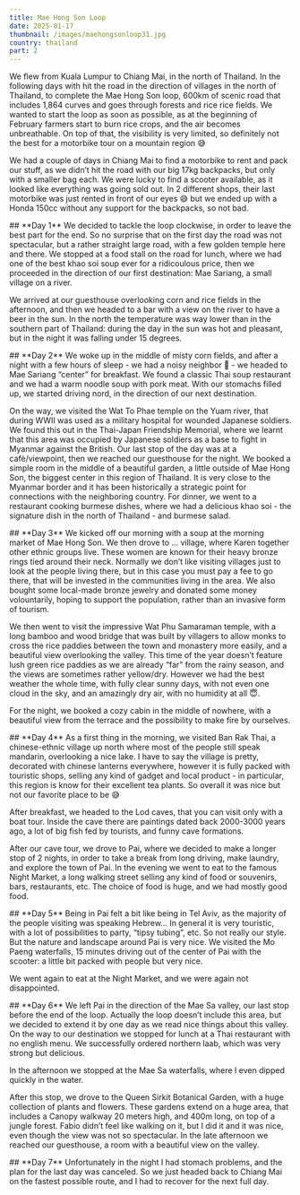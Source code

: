 ```yaml
---
title: Mae Hong Son Loop
date: 2025-01-17
thumbnail: /images/maehongsonloop31.jpg
country: thailand
part: 2
---
```


We flew from Kuala Lumpur to Chiang Mai, in the north of Thailand. In the following days with hit the road in the direction of villages in the north of Thailand, to complete the Mae Hong Son loop, 600km of scenic road that includes 1,864 curves and goes through forests and rice rice fields. We wanted to start the loop as soon as possible, as at the beginning of February farmers start to burn rice crops, and the air becomes unbreathable. On top of that, the visibility is very limited, so definitely not the best for a motorbike tour on a mountain region 😅

<BigSpace />

We had a couple of days in Chiang Mai to find a motorbike to rent and pack our stuff, as we didn’t hit the road with our big 17kg backpacks, but only with a smaller bag each. We were lucky to find a scooter available, as it looked like everything was going sold out. In 2 different shops, their last motorbike was just rented in front of our eyes 😅 but we ended up with a Honda 150cc without any support for the backpacks, so not bad.

<BigSpace />
## **Day 1**
We decided to tackle the loop clockwise, in order to leave the best part for the end. So no surprise that on the first day the road was not spectacular, but a rather straight large road, with a few golden temple here and there. We stopped at a food stall on the road for lunch, where we had one of the best khao soi soup ever for a ridicoulous price, then we proceeded in the direction of our first destination: Mae Sariang, a small village on a river. 

<ImageComponent src="/images/maehongsonloop1.jpg" alt="Mae Hong Son" />
<ImageComponent src="/images/maehongsonloop2.jpg" alt="Mae Hong Son" />
<ImageComponent src="/images/maehongsonloop3.jpg" alt="Mae Hong Son" />

We arrived at our guesthouse overlooking corn and rice fields in the afternoon, and then we headed to a bar with a view on the river to have a beer in the sun. In the north the temperature was way lower than in the southern part of Thailand: during the day in the sun was hot and pleasant, but in the night it was falling under 15 degrees.

<ImageComponent src="/images/maehongsonloop4.jpg" alt="Mae Hong Son" />

<BigSpace />
## **Day 2**
We woke up in the middle of misty corn fields, and after a night with a few hours of sleep - we had a noisy neighbor 🥲 - we headed to Mae Sariang “center” for breakfast. We found a classic Thai soup restaurant and we had a warm noodle soup with pork meat. With our stomachs filled up, we started driving nord, in the direction of our next destination. 

<ImageComponent src="/images/maehongsonloop5.jpg" alt="Mae Hong Son" />
<ImageComponent src="/images/maehongsonloop6.jpg" alt="Mae Hong Son" />

On the way, we visited the Wat To Phae temple on the Yuam river, that during WWII was used as a military hospital for wounded Japanese soldiers. We found this out in the Thai-Japan Friendship Memorial, where we learnt that this area was occupied by Japanese soldiers as a base to fight in Myanmar against the British. Our last stop of the day was at a cafè/viewpoint, then we reached our guesthouse for the night. We booked a simple room in the middle of a beautiful garden, a little outside of Mae Hong Son, the biggest center in this region of Thailand. It is very close to the Myanmar border and it has been historically a strategic point for connections with the neighboring country. For dinner, we went to a restaurant cooking burmese dishes, where we had a delicious khao soi - the signature dish in the north of Thailand - and burmese salad.

<ImageComponent src="/images/maehongsonloop7.jpg" alt="Mae Hong Son" />
<ImageComponent src="/images/maehongsonloop8.jpg" alt="Mae Hong Son" />
<ImageComponent src="/images/maehongsonloop9.jpg" alt="Mae Hong Son" />
<ImageComponent src="/images/maehongsonloop10.jpg" alt="Mae Hong Son" />

<BigSpace />
## **Day 3**
We kicked off our morning with a soup at the morning market of Mae Hong Son. We then drove to … village, where Karen together other ethnic groups live. These women are known for their heavy bronze rings tied around their neck. Normally we don’t like visiting villages just to look at the people living there, but in this case you must pay a fee to go there, that will be invested in the communities living in the area. We also bought some local-made bronze jewelry and donated some money volountarily, hoping to support the population, rather than an invasive form of tourism. 

<ImageComponent src="/images/maehongsonloop11.jpg" alt="Mae Hong Son" />
<ImageComponent src="/images/maehongsonloop12.jpg" alt="Mae Hong Son" />
<ImageComponent src="/images/maehongsonloop13.jpg" alt="Mae Hong Son" />
<ImageComponent src="/images/maehongsonloop14.jpg" alt="Mae Hong Son" />
<ImageComponent src="/images/maehongsonloop15.jpg" alt="Mae Hong Son" />
<ImageComponent src="/images/maehongsonloop16.jpg" alt="Mae Hong Son" />

We then went to visit the impressive Wat Phu Samaraman temple, with a long bamboo and wood bridge that was built by villagers to allow monks to cross the rice paddies between the town and monastery more easily, and a beautiful view overlooking the valley. This time of the year doesn’t feature lush green rice paddies as we are already “far” from the rainy season, and the views are sometimes rather yellow/dry. However we had the best weather the whole time, with fully clear sunny days, with not even one cloud in the sky, and an amazingly dry air, with no humidity at all 😇.

<ImageComponent src="/images/maehongsonloop17.jpg" alt="Mae Hong Son" />
<ImageComponent src="/images/maehongsonloop18.jpg" alt="Mae Hong Son" />
<ImageComponent src="/images/maehongsonloop19.jpg" alt="Mae Hong Son" />

For the night, we booked a cozy cabin in the middle of nowhere, with a beautiful view from the terrace and the possibility to make fire by ourselves.

<ImageComponent src="/images/maehongsonloop20.jpg" alt="Mae Hong Son" />
<ImageComponent src="/images/maehongsonloop21.jpg" alt="Mae Hong Son" />

<BigSpace />
## **Day 4**
As a first thing in the morning, we visited Ban Rak Thai, a chinese-ethnic village up north where most of the people still speak mandarin, overlooking a nice lake. I have to say the village is pretty, decorated with chinese lanterns everywhere, however it is fully packed with touristic shops, selling any kind of gadget and local product - in particular, this region is know for their excellent tea plants. So overall it was nice but not our favorite place to be 😅 

<ImageComponent src="/images/maehongsonloop22.jpg" alt="Mae Hong Son" />
<ImageComponent src="/images/maehongsonloop23.jpg" alt="Mae Hong Son" />

After breakfast, we headed to the Lod caves, that you can visit only with a boat tour. Inside the cave there are paintings dated back 2000-3000 years ago, a lot of big fish fed by tourists, and funny cave formations. 

<ImageComponent src="/images/maehongsonloop24.jpg" alt="Mae Hong Son" />
<ImageComponent src="/images/maehongsonloop26.jpg" alt="Mae Hong Son" />
<ImageComponent src="/images/maehongsonloop27.jpg" alt="Mae Hong Son" />
<ImageComponent src="/images/maehongsonloop25.jpg" alt="Mae Hong Son" />

After our cave tour, we drove to Pai, where we decided to make a longer stop of 2 nights, in order to take a break from long driving, make laundry, and explore the town of Pai. In the evening we went to eat to the famous Night Market, a long walking street selling any kind of food or souvenirs, bars, restaurants, etc. The choice of food is huge, and we had mostly good food.

<ImageComponent src="/images/maehongsonloop28.jpg" alt="Mae Hong Son" />

<BigSpace />
## **Day 5**
Being in Pai felt a bit like being in Tel Aviv, as the majority of the people visiting was speaking Hebrew… In general it is very touristic, with a lot of possibilities to party, “tipsy tubing”, etc. So not really our style. But the nature and landscape around Pai is very nice. We visited the Mo Paeng waterfalls, 15 minutes driving out of the center of Pai with the scooter: a little bit packed with people but very nice.

<ImageComponent src="/images/maehongsonloop29.jpg" alt="Mae Hong Son" />
<ImageComponent src="/images/maehongsonloop30.jpg" alt="Mae Hong Son" />
<ImageComponent src="/images/maehongsonloop31.jpg" alt="Mae Hong Son" />

We went again to eat at the Night Market, and we were again not disappointed.

<ImageComponent src="/images/maehongsonloop32.jpg" alt="Mae Hong Son" />

<BigSpace />
## **Day 6**
We left Pai in the direction of the Mae Sa valley, our last stop before the end of the loop. Actually the loop doesn’t include this area, but we decided to extend it by one day as we read nice things about this valley. On the way to our destination we stopped for lunch at a Thai restaurant with no english menu. We successfully ordered northern laab, which was very strong but delicious. 

<ImageComponent src="/images/maehongsonloop33.jpg" alt="Mae Hong Son" />
<ImageComponent src="/images/maehongsonloop34.jpg" alt="Mae Hong Son" />
<ImageComponent src="/images/maehongsonloop35.jpg" alt="Mae Hong Son" />

In the afternoon we stopped at the Mae Sa waterfalls, where I even dipped quickly in the water.

<ImageComponent src="/images/maehongsonloop36.jpg" alt="Mae Hong Son" />
<ImageComponent src="/images/maehongsonloop37.jpg" alt="Mae Hong Son" />

After this stop, we drove to the Queen Sirkit Botanical Garden, with a huge collection of plants and flowers. These gardens extend on a huge area, that includes a Canopy walkway 20 meters high, and 400m long, on top of a jungle forest. Fabio didn’t feel like walking on it, but I did it and it was nice, even though the view was not so spectacular. In the late afternoon we reached our guesthouse, a room with a beautiful view on the valley.

<ImageComponent src="/images/maehongsonloop38.jpg" alt="Mae Hong Son" />
<ImageComponent src="/images/maehongsonloop40.jpg" alt="Mae Hong Son" />
<ImageComponent src="/images/maehongsonloop39.jpg" alt="Mae Hong Son" />

<BigSpace />
## **Day 7**
Unfortunately in the night I had stomach problems, and the plan for the last day was canceled. So we just headed back to Chiang Mai on the fastest possible route, and I had to recover for the next full day.